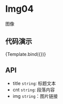 
<Meta title="MDX/Img04" component={Img04} />

<style>
  {`
    h2 {
      color: rgba(0, 0, 0, 0.88);
      font-weight: 500;
      font-family: Avenir,-apple-system,BlinkMacSystemFont,'Segoe UI',Roboto,'Helvetica Neue',Arial,'Noto Sans',sans-serif,'Apple Color Emoji','Segoe UI Emoji','Segoe UI Symbol','Noto Color Emoji',sans-serif;
      font-size: 24px;
      line-height: 32px;
    }
    ul, ol {
      list-style: none;
      padding: 0;
      margin: 0;
    }
    ul li {
      margin-left: 20px;
      padding-left: 4px;
      list-style-type: circle;
    }
  `}
</style>

# Img04

图像

## 代码演示


<Canvas>
  <Story
    name="default"
    args={{
      title: "测试标题",
      cnt: "段落文本内容测试测试测试测试测试测试测试测试测试测试测试测试测试测试测试测试测试测试测试测试测试",
      img: "https://images.ctfassets.net/tfio2c4e6qit/6OaMSuMWf7zDlOL4xSm4dI/cf51a822c75fa778e3e41ec2c19520f1/GettyImages-1311238556__1_.jpg?w=2360&h=1240&fit=thumb&q=75&fm=webp",
    }}
  >
    {Template.bind({})}
  </Story>
</Canvas>

## API

- title `string`: 标题文本
- cnt `string`: 段落内容
- img `string`：图片链接
